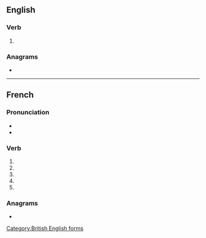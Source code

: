 {{also|formalisé}}
==English==

===Verb===
{{en-verb|formalis}}

# {{alternative spelling of|formalize|lang=en}}

[[Category:British English forms]]

===Anagrams===
* {{anagrams|en|frailsome}}

----

==French==

===Pronunciation===
* {{IPA|lang=fr|/fɔʁ.ma.liz/}}
* {{homophones|lang=fr|formalisent|formalises}}

===Verb===
{{head|fr|verb form}}

# {{inflection of|formaliser||1|s|pres|indc|lang=fr}}
# {{inflection of|formaliser||3|s|pres|indc|lang=fr}}
# {{inflection of|formaliser||1|s|pres|subj|lang=fr}}
# {{inflection of|formaliser||1|s|pres|subj|lang=fr}}
# {{inflection of|formaliser||2|s|impr|lang=fr}}

===Anagrams===
* {{l|fr|aliformes}}